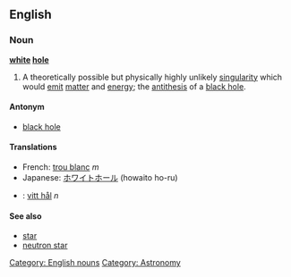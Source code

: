 ==English==

===Noun===
{{wikipedia}}
'''[[white]] [[hole]]'''

# {{idiom}} A theoretically possible but physically highly unlikely [[singularity]] which would [[emit]] [[matter]] and [[energy]]; the [[antithesis]] of a [[black hole]].

====Antonym====
*[[black hole]]

====Translations====
*French: [[trou blanc]] ''m''
*Japanese: [[ホワイトホール]] (howaito ho-ru)
*{{sv}}: [[vitt hål]] ''n''

====See also====
*[[star]]
*[[neutron star]]

[[Category: English nouns]]
[[Category: Astronomy]]